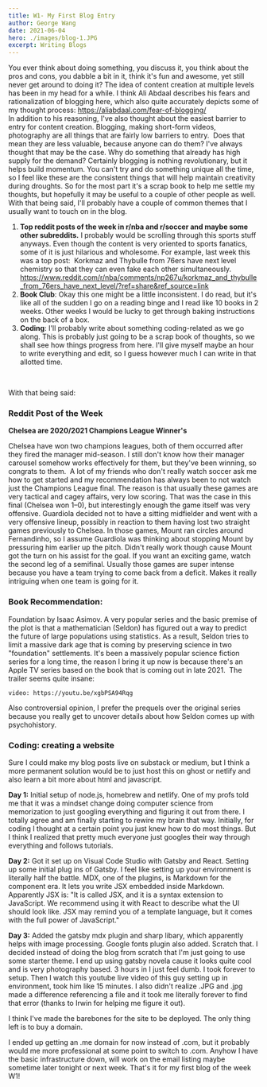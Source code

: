 ```yaml
---
title: W1- My First Blog Entry
author: George Wang
date: 2021-06-04
hero: ./images/blog-1.JPG
excerpt: Writing Blogs
---
```

You ever think about doing something, you discuss it, you think about the pros and cons, you dabble a bit in it, think it's fun and awesome, yet still never get around to doing it?
The idea of content creation at multiple levels has been in my head for a while. I think Ali Abdaal describes his fears and rationalization of blogging here, which also quite accurately depicts some of my thought process:
https://aliabdaal.com/fear-of-blogging/ <br />
In addition to his reasoning, I've also thought about the easiest barrier to entry for content creation. Blogging, making short-form videos, photography are all things that are fairly low barriers to entry. 
Does that mean they are less valuable, because anyone can do them? I've always thought that may be the case. Why do something that already has high supply for the demand?
Certainly blogging is nothing revolutionary, but it helps build momentum. You can't try and do something unique all the time, so I feel like these are the consistent things that will help maintain creativity during droughts. So for the most part it's a scrap book to help me settle my thoughts, but hopefully it may be useful to a couple of other people as well. 
With that being said, I'll probably have a couple of common themes that I usually want to touch on in the blog.

1. **Top reddit posts of the week in r/nba and r/soccer and maybe some other subreddits.** I probably would be scrolling through this sports stuff anyways. Even though the content is very oriented to sports fanatics, some of it is just hilarious and wholesome.
For example, last week this was a top post: 
Korkmaz and Thybulle from 76ers have next level chemistry so that they can even fake each other simultaneously.
https://www.reddit.com/r/nba/comments/np267u/korkmaz_and_thybulle_from_76ers_have_next_level/?ref=share&ref_source=link
2. **Book Club**: Okay this one might be a little inconsistent. I do read, but it's like all of the sudden I go on a reading binge and I read like 10 books in 2 weeks. Other weeks I would be lucky to get through baking instructions on the back of a box. 
3. **Coding**: I'll probably write about something coding-related as we go along.
This is probably just going to be a scrap book of thoughts, so we shall see how things progress from here. I'll give myself maybe an hour to write everything and edit, so I guess however much I can write in that allotted time.
<br />

With that being said:
### Reddit Post of the Week
**Chelsea are 2020/2021 Champions League Winner's**

Chelsea have won two champions leagues, both of them occurred after they fired the manager mid-season. I still don't know how their manager carousel somehow works effectively for them, but they've been winning, so congrats to them. 
A lot of my friends who don't really watch soccer ask me how to get started and my recommendation has always been to not watch just the Champions League final. The reason is that usually these games are very tactical and cagey affairs, very low scoring. That was the case in this  final (Chelsea won 1–0), but interestingly enough the game itself was very offensive. Guardiola decided not to have a sitting midfielder and went with a very offensive lineup, possibly in reaction to them having lost two straight games previously to Chelsea. In those games, Mount ran circles around Fernandinho, so I assume Guardiola was thinking about stopping Mount by pressuring him earlier up the pitch. Didn't really work though cause Mount got the turn on his assist for the goal.
If you want an exciting game, watch the second leg of a semifinal. Usually those games are super intense because you have a team trying to come back from a deficit. Makes it really intriguing when one team is going for it.

### Book Recommendation:
Foundation by Isaac Asimov. A very popular series and the basic premise of the plot is that a mathematician (Seldon) has figured out a way to predict the future of large populations using statistics. As a result, Seldon tries to limit a massive dark age that is coming by preserving science in two "foundation" settlements.
It's been a massively popular science fiction series for a long time, the reason I bring it up now is because there's an Apple TV series based on the book that is coming out in late 2021. 
The trailer seems quite insane:

`video: https://youtu.be/xgbPSA94Rqg`
<br />

Also controversial opinion, I prefer the prequels over the original series because you really get to uncover details about how Seldon comes up with psychohistory. 

### Coding: creating a website
Sure I could make my blog posts live on substack or medium, but I think a more permanent solution would be to just host this on ghost or netlify and also learn a bit more about html and javascript. 
<br />

**Day 1:** Initial setup of node.js, homebrew and netlify. One of my profs told me that it was a mindset change doing computer science from memorization to just googling everything and figuring it out from there. I totally agree and am finally starting to rewire my brain that way. Initially, for coding I thought at a certain point you just knew how to do most things. But I think I realized that pretty much everyone just googles their way through everything and follows tutorials.
<br />

**Day 2:** Got it set up on Visual Code Studio with Gatsby and React. Setting up some initial plug ins of Gatsby. I feel like setting up your environment is literally half the battle. MDX, one of the plugins, is Markdown for the component era. It lets you write JSX embedded inside Markdown. Apparently JSX is: "It is called JSX, and it is a syntax extension to JavaScript. We recommend using it with React to describe what the UI should look like. JSX may remind you of a template language, but it comes with the full power of JavaScript." 
<br />

**Day 3:** Added the gatsby mdx plugin and sharp libary, which apparently helps with image processing. Google fonts plugin also added.
Scratch that.
I decided instead of doing the blog from scratch that I'm just going to use some starter theme. I end up using gatsby novela cause it looks quite cool and is very photography based.
3 hours in I just feel dumb. I took forever to setup. Then I watch this youtube live video of this guy setting up in environment, took him like 15 minutes. I also didn't realize .JPG and .jpg made a difference referencing a file and it took me literally forever to find that error (thanks to Irwin for helping me figure it out).

I think I've made the barebones for the site to be deployed. The only thing left is to buy a domain. 
<br />

I ended up getting an .me domain for now instead of .com, but it probably would me more professional at some point to switch to .com. Anyhow I have the basic infrastructure down, will work on the email listing maybe sometime later tonight or next week. That's it for my first blog of the week W1!